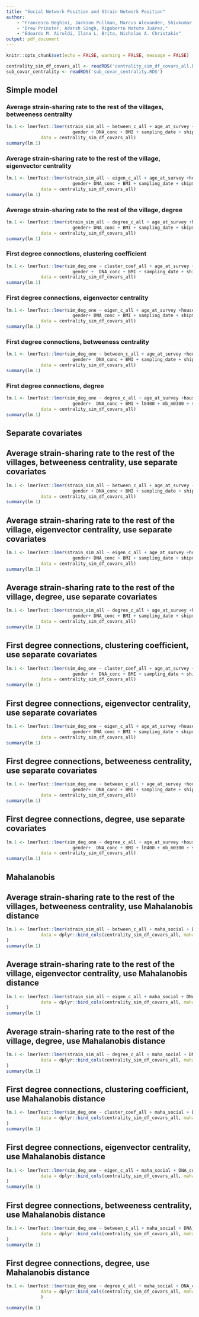 ```yaml
---
title: "Social Network Position and Strain Network Position"
author: 
    - "Francesco Beghini, Jackson Pullman, Marcus Alexander, Shivkumar Vishnempet Shridhar,"
    - "Drew Prinster, Adarsh Singh, Rigoberto Matute Juárez,"
    - "Edoardo M. Airoldi, Ilana L. Brito, Nicholas A. Christakis"
output: pdf_document
---
```


```r
knitr::opts_chunk$set(echo = FALSE, warning = FALSE, message = FALSE)
```


```r
centrality_sim_df_covars_all <- readRDS('centrality_sim_df_covars_all.RDS')
sub_covar_centrality <- readRDS('sub_covar_centrality.RDS')
```

## Simple model
### Average strain-sharing rate to the rest of the villages, betweeness centrality
```r
lm.1 <- lmerTest::lmer(strain_sim_all ~ between_c_all + age_at_survey + household_wealth_index_w3 +
                         gender + DNA_conc + BMI + sampling_date + shipment_batch + Plate + WIKI + Reads + (1 | village) + (1|building_id),
             data = centrality_sim_df_covars_all)
summary(lm.1)
```

\newpage

### Average strain-sharing rate to the rest of the village, eigenvector centrality
```r
lm.1 <- lmerTest::lmer(strain_sim_all ~ eigen_c_all + age_at_survey +household_wealth_index_w3 +
                         gender+ DNA_conc + BMI + sampling_date + shipment_batch + Plate + WIKI + Reads +(1|village) + (1|building_id),
             data = centrality_sim_df_covars_all)
summary(lm.1)
```
\newpage
### Average strain-sharing rate to the rest of the village, degree
```r
lm.1 <- lmerTest::lmer(strain_sim_all ~ degree_c_all + age_at_survey +household_wealth_index_w3 +
                         gender+ DNA_conc + BMI + sampling_date + shipment_batch + Plate + WIKI + Reads + (1|village) + (1|building_id),
             data = centrality_sim_df_covars_all)
summary(lm.1)
```
\newpage

### First degree connections, clustering coefficient
```r
lm.1 <- lmerTest::lmer(sim_deg_one ~ cluster_coef_all + age_at_survey +household_wealth_index_w3 +
                         gender +  DNA_conc + BMI + sampling_date + shipment_batch + Plate + WIKI + Reads +(1|village_name) + (1|building_id),
             data = centrality_sim_df_covars_all)
summary(lm.1)
```
\newpage
### First degree connections, eigenvector centrality
```r
lm.1 <- lmerTest::lmer(sim_deg_one ~ eigen_c_all + age_at_survey +household_wealth_index_w3 +
                         gender+ DNA_conc + BMI + sampling_date + shipment_batch + Plate + WIKI + Reads +(1|village) + (1|building_id),
             data = centrality_sim_df_covars_all)
summary(lm.1)
```
\newpage
### First degree connections, betweeness centrality
```r
lm.1 <- lmerTest::lmer(sim_deg_one ~ between_c_all + age_at_survey +household_wealth_index_w3 +
                         gender+  DNA_conc + BMI + sampling_date + shipment_batch + Plate + WIKI + Reads +(1|village) + (1|building_id),
             data = centrality_sim_df_covars_all)
summary(lm.1)
```
\newpage
### First degree connections, degree
```r
lm.1 <- lmerTest::lmer(sim_deg_one ~ degree_c_all + age_at_survey +household_wealth_index_w3 +
                         gender+  DNA_conc + BMI + l0400 + mb_m0300 + sampling_date + shipment_batch + Plate + WIKI + Reads +(1|village) + (1|building_id),
             data = centrality_sim_df_covars_all)
summary(lm.1)
```
\newpage
## Separate covariates

## Average strain-sharing rate to the rest of the villages, betweeness centrality, use separate covariates
```r
lm.1 <- lmerTest::lmer(strain_sim_all ~ between_c_all + age_at_survey +household_wealth_index_w3 +DDS +med_painkillers +med_antibiotics+ med_antidiarrheal+ med_antiparasite+ med_vitamins+ med_zinc+ med_antifungal+ med_antihypertensives+ med_antidiabetics+ med_antiacids+ med_laxatives+ l0400+ mb_m0300 +
                         gender + DNA_conc + BMI + sampling_date + shipment_batch + Plate + WIKI + Reads +(1|village) + (1|building_id),
             data = centrality_sim_df_covars_all)
summary(lm.1)
```
\newpage
## Average strain-sharing rate to the rest of the village, eigenvector centrality, use separate covariates
```r
lm.1 <- lmerTest::lmer(strain_sim_all ~ eigen_c_all + age_at_survey +household_wealth_index_w3 +DDS +med_painkillers +med_antibiotics+ med_antidiarrheal+ med_antiparasite+ med_vitamins+ med_zinc+ med_antifungal+ med_antihypertensives+ med_antidiabetics+ med_antiacids+ med_laxatives+ l0400+ mb_m0300 +
                         gender+ DNA_conc + BMI + sampling_date + shipment_batch + Plate + WIKI + Reads +(1|village) + (1|building_id),
             data = centrality_sim_df_covars_all)
summary(lm.1)
```
\newpage
## Average strain-sharing rate to the rest of the village, degree, use separate covariates
```r
lm.1 <- lmerTest::lmer(strain_sim_all ~ degree_c_all + age_at_survey +household_wealth_index_w3 +DDS +med_painkillers +med_antibiotics+ med_antidiarrheal+ med_antiparasite+ med_vitamins+ med_zinc+ med_antifungal+ med_antihypertensives+ med_antidiabetics+ med_antiacids+ med_laxatives+ l0400+ mb_m0300 +
                         gender+ DNA_conc + BMI + sampling_date + shipment_batch + Plate + WIKI + Reads + (1|village) + (1|building_id),
             data = centrality_sim_df_covars_all)
summary(lm.1)
```
\newpage

## First degree connections, clustering coefficient, use separate covariates
```r
lm.1 <- lmerTest::lmer(sim_deg_one ~ cluster_coef_all + age_at_survey +household_wealth_index_w3 +DDS +med_painkillers +med_antibiotics+ med_antidiarrheal+ med_antiparasite+ med_vitamins+ med_zinc+ med_antifungal+ med_antihypertensives+ med_antidiabetics+ med_antiacids+ med_laxatives+ l0400+ mb_m0300 +
                         gender +  DNA_conc + BMI + sampling_date + shipment_batch + Plate + WIKI + Reads +(1|village_name) + (1|building_id),
             data = centrality_sim_df_covars_all)
summary(lm.1)
```
\newpage
## First degree connections, eigenvector centrality, use separate covariates
```r
lm.1 <- lmerTest::lmer(sim_deg_one ~ eigen_c_all + age_at_survey +household_wealth_index_w3 +DDS +med_painkillers +med_antibiotics+ med_antidiarrheal+ med_antiparasite+ med_vitamins+ med_zinc+ med_antifungal+ med_antihypertensives+ med_antidiabetics+ med_antiacids+ med_laxatives+ l0400+ mb_m0300 +
                         gender+ DNA_conc + BMI + sampling_date + shipment_batch + Plate + WIKI + Reads +(1|village) + (1|building_id),
             data = centrality_sim_df_covars_all)
summary(lm.1)
```
\newpage
## First degree connections, betweeness centrality, use separate covariates
```r
lm.1 <- lmerTest::lmer(sim_deg_one ~ between_c_all + age_at_survey +household_wealth_index_w3 +DDS +med_painkillers +med_antibiotics+ med_antidiarrheal+ med_antiparasite+ med_vitamins+ med_zinc+ med_antifungal+ med_antihypertensives+ med_antidiabetics+ med_antiacids+ med_laxatives+ l0400+ mb_m0300 +
                         gender+  DNA_conc + BMI + sampling_date + shipment_batch + Plate + WIKI + Reads +(1|village) + (1|building_id),
             data = centrality_sim_df_covars_all)
summary(lm.1)
```
\newpage
## First degree connections, degree, use separate covariates
```r
lm.1 <- lmerTest::lmer(sim_deg_one ~ degree_c_all + age_at_survey +household_wealth_index_w3 +DDS +med_painkillers +med_antibiotics+ med_antidiarrheal+ med_antiparasite+ med_vitamins+ med_zinc+ med_antifungal+ med_antihypertensives+ med_antidiabetics+ med_antiacids+ med_laxatives+ l0400+ mb_m0300 +
                         gender+  DNA_conc + BMI + l0400 + mb_m0300 + sampling_date + shipment_batch + Plate + WIKI + Reads +(1|village) + (1|building_id),
             data = centrality_sim_df_covars_all)
summary(lm.1)
```
\newpage

## Mahalanobis
## Average strain-sharing rate to the rest of the villages, betweeness centrality, use Mahalanobis distance
```r
lm.1 <- lmerTest::lmer(strain_sim_all ~ between_c_all + maha_social + DNA_conc + sampling_date + shipment_batch + Plate + WIKI + Reads +(1|village) + (1|building_id),
             data = dplyr::bind_cols(centrality_sim_df_covars_all, maha_social = mahalanobis(sub_covar_centrality, FALSE, var(sub_covar_centrality, na.rm=TRUE)))
)
summary(lm.1)
```
\newpage
## Average strain-sharing rate to the rest of the village, eigenvector centrality, use Mahalanobis distance
```r
lm.1 <- lmerTest::lmer(strain_sim_all ~ eigen_c_all + maha_social + DNA_conc + sampling_date + shipment_batch + Plate + WIKI + Reads +(1|village) + (1|building_id),
             data = dplyr::bind_cols(centrality_sim_df_covars_all, maha_social = mahalanobis(sub_covar_centrality, FALSE, var(sub_covar_centrality, na.rm=TRUE)))
)
summary(lm.1)
```
\newpage
## Average strain-sharing rate to the rest of the village, degree, use Mahalanobis distance
```r
lm.1 <- lmerTest::lmer(strain_sim_all ~ degree_c_all + maha_social + DNA_conc + sampling_date + shipment_batch + Plate + WIKI + Reads + (1|village) + (1|building_id),
             data = dplyr::bind_cols(centrality_sim_df_covars_all, maha_social = mahalanobis(sub_covar_centrality, FALSE, var(sub_covar_centrality, na.rm=TRUE)))
)
summary(lm.1)
```
\newpage

## First degree connections, clustering coefficient, use Mahalanobis distance
```r
lm.1 <- lmerTest::lmer(sim_deg_one ~ cluster_coef_all + maha_social + DNA_conc + sampling_date + shipment_batch + Plate + WIKI + Reads +(1|village_name) + (1|building_id),
             data = dplyr::bind_cols(centrality_sim_df_covars_all, maha_social = mahalanobis(sub_covar_centrality, FALSE, var(sub_covar_centrality, na.rm=TRUE)))
)
summary(lm.1)
```
\newpage
## First degree connections, eigenvector centrality, use Mahalanobis distance
```r
lm.1 <- lmerTest::lmer(sim_deg_one ~ eigen_c_all + maha_social + DNA_conc + sampling_date + shipment_batch + Plate + WIKI + Reads +(1|village) + (1|building_id),
             data = dplyr::bind_cols(centrality_sim_df_covars_all, maha_social = mahalanobis(sub_covar_centrality, FALSE, var(sub_covar_centrality, na.rm=TRUE)))
)
summary(lm.1)
```
\newpage
## First degree connections, betweeness centrality, use Mahalanobis distance
```r
lm.1 <- lmerTest::lmer(sim_deg_one ~ between_c_all + maha_social + DNA_conc  + sampling_date + shipment_batch + Plate + WIKI + Reads +(1|village) + (1|building_id),
             data = dplyr::bind_cols(centrality_sim_df_covars_all, maha_social = mahalanobis(sub_covar_centrality, FALSE, var(sub_covar_centrality, na.rm=TRUE)))
)
summary(lm.1)
```
\newpage
## First degree connections, degree, use Mahalanobis distance
```r
lm.1 <- lmerTest::lmer(sim_deg_one ~ degree_c_all + maha_social + DNA_conc + sampling_date + shipment_batch + Plate + WIKI + Reads +(1|village) + (1|building_id),
             data = dplyr::bind_cols(centrality_sim_df_covars_all, maha_social = mahalanobis(sub_covar_centrality, FALSE, var(sub_covar_centrality, na.rm=TRUE)))
             )

summary(lm.1)
```
